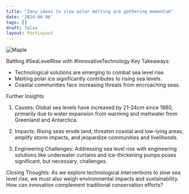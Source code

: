 ```yaml
---
title: "Zany ideas to slow polar melting are gathering momentum"
date: '2024-06-06'
tags: []
draft: false
layout: PostLayout
---
```


<div className="flex justify-center">
<div className="my-1 w-full px-2 xl:my-1 xl:w-1/2 xl:px-2">
    <img src="https://willpolesa.pythonanywhere.com/static/podcast_thumbnails/thumbnailrec46UKhj7G5VWmyn.jpg" alt="Maple" className="mx-auto h-58 w-auto" />
</div>
</div>

Battling #SeaLevelRise with #InnovativeTechnology
Key Takeaways:
- Technological solutions are emerging to combat sea level rise.
- Melting polar ice significantly contributes to rising sea levels.
- Coastal communities face increasing threats from encroaching seas.

Further Insights
1. Causes:
Global sea levels have increased by 21-24cm since 1880, primarily due to water expansion from warming and meltwater from Greenland and Antarctica.

2. Impacts:
Rising seas erode land, threaten coastal and low-lying areas, amplify storm impacts, and jeopardize communities and livelihoods.

3. Engineering Challenges:
Addressing sea level rise with engineering solutions like underwater curtains and ice-thickening pumps poses significant, but necessary, challenges.

Closing Thoughts:
As we explore technological interventions to slow sea level rise, we must also weigh environmental impacts and sustainability. How can innovation complement traditional conservation efforts?
